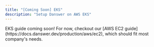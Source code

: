 ```yaml
---
title: "[Coming Soon] EKS"
description: "Setup Danswer on AWS EKS"
---
```


<Info>
  EKS guide coming soon! For now, checkout our [AWS EC2 guide](https://docs.danswer.dev/production/aws/ec2), which should fit most company's needs.
</Info>
